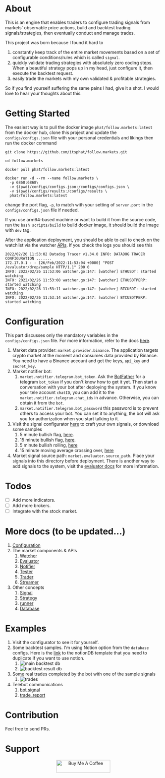 # About

This is an engine that enables traders to configure trading signals from markets' observable price actions, build and backtest trading signals/strategies, then eventually conduct and manage trades.

This project was born because I found it hard to
1. constantly keep track of the entire market movements based on a set of configurable conditions/rules which is called `signal`.
2. quickly validate trading strategies with absolutely zero coding steps. When a beautiful strategy pops up in my head, just configure it, then execute the backtest request.
3. easily trade the markets with my own validated & profitable strategies.

So if you find yourself suffering the same pains I had, give it a shot. I would love to hear your thoughts about this.

# Getting Started

The easiest way is to pull the docker image `phat/follow.markets:latest` from the docker hub, clone this project and update the `configs/configs.json` file with your personal credentials and likings then run the docker command 

```
git clone https://github.com/itsphat/follow.markets.git

cd follow.markets

docker pull phat/follow.markets:latest

docker run -d --rm --name follow.markets \
  -p 6868:6868\
  -v $(pwd)/configs/configs.json:/configs/configs.json \
  -v $(pwd)/configs/results:/configs/results \
  phat/follow.markets:latest
```

change the port flag, `-p`, to match with your setting of `server.port` in the `configs/configs.json` file if needed.

If you use arm64-based machine or want to build it from the source code, run the `bash scripts/build` to build docker image, it should build the image with `dev` tag.

After the application deployment, you should be able to call to check on the watchlist via the watcher [APIs](). If you check the logs you should see this

```
2022/02/26 11:53:02 Datadog Tracer v1.34.0 INFO: DATADOG TRACER CONFIGURATION .......
172.17.0.1 - - [26/Feb/2022:11:53:04 +0000] "POST /evaluator/drop/sample HTTP/1.1" 200 0
INFO: 2022/02/26 11:53:06 watcher.go:147: [watcher] ETHUSDT: started watching
INFO: 2022/02/26 11:53:08 watcher.go:147: [watcher] ETHUSDTPERP: started watching
INFO: 2022/02/26 11:53:11 watcher.go:147: [watcher] BTCUSDT: started watching
INFO: 2022/02/26 11:53:14 watcher.go:147: [watcher] BTCUSDTPERP: started watching
```

# Configuration

This part discusses only the mandatory variables in the `configs/configs.json` file. For more information, refer to the docs [here]().

1. Market data provider: `market.provider.binance`. The application targets crypto market at the moment and consumes data provided by Binance. You need to have a Binance account and get the keys, `api_key` and `secret_key`. 
2. Market notifier bot: 
    1. `market.notifier.telegram.bot_token`. Ask the [BotFather](https://core.telegram.org/bots) for a telegram `bot_token` if you don't know how to get it yet. Then start a conversation with your bot after deploying the system. If you know your tele account `chatID`, you can add it to the `market.notifier.telegram.chat_ids` in advance. Otherwise, you can obtain it from the `bot`.
    2. `market.notifier.telegram.bot_password` this password is to prevent others to access your bot. You can set it to anything, the bot will ask you for authorization when you start talking to it.
3. Visit the signal configurator [here](https://follow.markets) to craft your own signals, or download some samples
    1. 5 minute bullish flag, [here](https://follow.markets/signals/5m_bullish_flag).
    2. 15 minute bullish flag, [here](https://follow.markets/signals/15m_bullish_flag).
    3. 5 minute bullish rolling, [here](https://follow.markets/signals/5m_bullish_rolling)
    4. 15 minute moving average crossing over, [here](https://follow.markets/signals/15m_ma_cross_over)
4. Market signal source path: `market.evaluator.source_path`. Place your signals into this directory before deployment. There is another way to add signals to the system, visit the [evaluator docs](https://github.com/itsphat/follow.markets/blob/docs/docs/evaluator.mdx#evaluator) for more information.

# Todos 
- [ ] Add more indicators.
- [ ] Add more brokers.
- [ ] Integrate with the stock market.

# More docs (to be updated...)
1. [Configuration]()
2. The market components & APIs 
    1. [Watcher]()
    2. [Evaluator]()
    4. [Notifier]()
    5. [Tester]()
    6. [Trader]()
    7. [Streamer]()
3. Other concepts 
    1. [Signal]()
    2. [Strategy]()
    3. [runner]()
    4. [Database]()


# Examples
1. Visit the configurator to see it for yourself.
2. Some backtest samples. I'm using Notion option from the `database` configs. Here is the [link](https://paxon.notion.site/Dev-Trading-5b9bc26a7a2c4bdbb6f671a59fc8a326) to the notionDB template that you need to duplicate if you want to use notion.
    1. ![main backtest db](images/backtest_db.png)
    2. ![backtest result db](images/backtest_results.png)
3. Some real trades completed by the bot with one of the sample signals
    1. ![trades](images/trades.png)
4. Telebot communications
    1. [bot signal](images/bot_signal.PNG)
    2. [trade_report](images/trade_report.PNG) 

# Contribution
Feel free to send PRs.

# Support
<p align="center">
    <a href="https://www.buymeacoffee.com/phat" target="_blank"><img src="https://cdn.buymeacoffee.com/buttons/default-green.png" alt="Buy Me A Coffee" height="41" width="174"></a>
</p>


